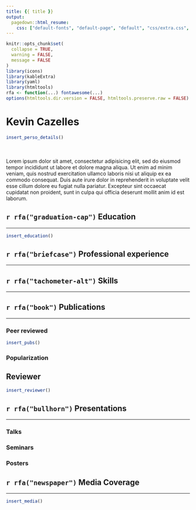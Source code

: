 ```yaml
---
title: {{ title }}
output:
  pagedown::html_resume:
    css: ["default-fonts", "default-page", "default", "css/extra.css", "css/fonts.css"]
---
```



```r
knitr::opts_chunk$set(
  collapse = TRUE,
  warning = FALSE,
  message = FALSE
)
library(icons)
library(kableExtra)
library(yaml)
library(htmltools)
rfa <- function(...) fontawesome(...)
options(htmltools.dir.version = FALSE, htmltools.preserve.raw = FALSE)
```


<div class = "details_container">

<div class="left details font90 width40">
  <!-- <img class="logo" src="css/logo.png" alt="Logo"/> -->
  <h1> Kevin Cazelles </h1>
  
```R
insert_perso_details()
```  
</div>


<div class="right font80 width60">
  </br></br>
  Lorem ipsum dolor sit amet, consectetur adipisicing elit, sed do eiusmod tempor incididunt ut labore et dolore magna aliqua. Ut enim ad minim veniam, quis nostrud exercitation ullamco laboris nisi ut aliquip ex ea commodo consequat. Duis aute irure dolor in reprehenderit in voluptate velit esse cillum dolore eu fugiat nulla pariatur. Excepteur sint occaecat cupidatat non proident, sunt in culpa qui officia deserunt mollit anim id est laborum.
</div>

<!-- <div class = "details_container "> -->

</div>



<div class="left sections_container width100">



## `r rfa("graduation-cap")` Education

<hr>

```R
insert_education()
```


## `r rfa("briefcase")` Professional experience 

<hr>


## `r rfa("tachometer-alt")` Skills

<hr>








## `r rfa("book")` Publications

<hr>

### Peer reviewed

```R
insert_pubs()
```

### Popularization


## Reviewer 

```R
insert_reviewer()
```

## `r rfa("bullhorn")` Presentations

<hr>


### Talks 

### Seminars

### Posters



## `r rfa("newspaper")` Media Coverage

<hr>

```R
insert_media()
```


</div>